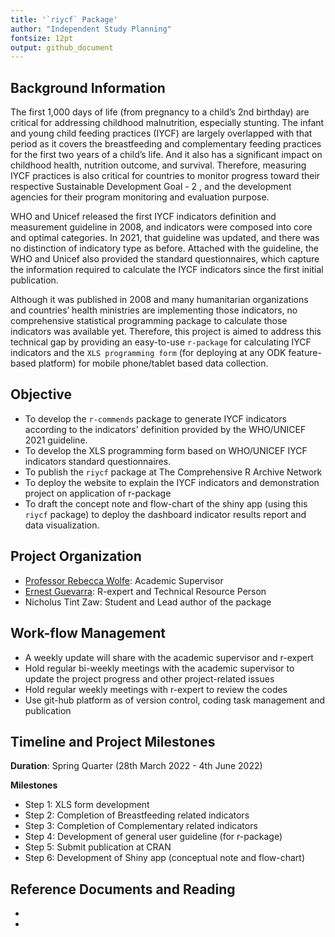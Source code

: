 ```yaml
---
title: '`riycf` Package'
author: "Independent Study Planning"
fontsize: 12pt
output: github_document
---
```



## Background Information 

The first 1,000 days of life (from pregnancy to a child's 2nd birthday) are critical for addressing childhood malnutrition, especially stunting. The infant and young child feeding practices (IYCF) are largely overlapped with that period as it covers the breastfeeding and complementary feeding practices for the first two years of a child's life. And it also has a significant impact on childhood health, nutrition outcome, and survival. Therefore, measuring IYCF practices is also critical for countries to monitor progress toward their respective Sustainable Development Goal - 2 , and the development agencies for their program monitoring and evaluation purpose. 

WHO and Unicef released the first IYCF indicators definition and measurement guideline in 2008, and indicators were composed into core and optimal categories. In 2021, that guideline was updated, and there was no distinction of indicatory type as before. Attached with the guideline, the WHO and Unicef also provided the standard questionnaires, which capture the information required to calculate the IYCF indicators since the first initial publication. 

Although it was published in 2008 and many humanitarian organizations and countries' health ministries are implementing those indicators, no comprehensive statistical programming package to calculate those indicators was available yet. Therefore, this project is aimed to address this technical gap by providing an easy-to-use `r-package` for calculating IYCF indicators and the `XLS programming form` (for deploying at any ODK feature-based platform) for mobile phone/tablet based data collection. 


## Objective 

+ To develop the `r-commends` package to generate IYCF indicators according to the indicators' definition provided by the WHO/UNICEF 2021 guideline.
+ To develop the XLS programming form based on WHO/UNICEF IYCF indicators standard questionnaires. 
+ To publish the `riycf` package at The Comprehensive R Archive Network 
+ To deploy the website to explain the IYCF indicators and demonstration project on application of r-package
+ To draft the concept note and flow-chart of the shiny app (using this `riycf` package) to deploy the dashboard indicator results report and data visualization. 


## Project Organization 

+ [Professor Rebecca Wolfe](https://harris.uchicago.edu/directory/rebecca-wolfe): Academic Supervisor 
+ [Ernest Guevarra](https://ernest.guevarra.io/): R-expert and Technical Resource Person 
+ Nicholus Tint Zaw: Student and Lead author of the package 


## Work-flow Management 

+ A weekly update will share with the academic supervisor and r-expert 
+ Hold regular bi-weekly meetings with the academic supervisor to update the project progress and other project-related issues 
+ Hold regular weekly meetings with r-expert to review the codes 
+ Use git-hub platform as of version control, coding task management and publication 


## Timeline and Project Milestones 

**Duration**: Spring Quarter (28th March 2022 - 4th June 2022)  


**Milestones** 

+ Step 1: XLS form development 
+ Step 2: Completion of Breastfeeding related indicators 
+ Step 3: Completion of Complementary related indicators 
+ Step 4: Development of general user guideline (for r-package) 
+ Step 5: Submit publication at CRAN 
+ Step 6: Development of Shiny app (conceptual note and flow-chart) 


## Reference Documents and Reading 

+ [\textcolor{blue}{the Indicators for assessing infant and young child feeding practices: definitions and measurement methods}](https://www.who.int/publications/i/item/9789240018389) 
+ [\textcolor{blue}{R Packages: Organize, Test, Document and Share your Code}](https://r-pkgs.org/index.html) 






